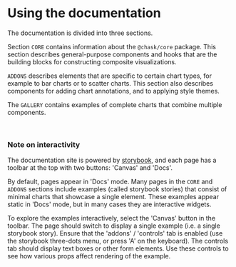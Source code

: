 
<Meta title="Using the documentation" />

# Using the documentation

The documentation is divided into three sections.

Section `CORE` contains information about the `@chask/core` package. This section describes general-purpose components and hooks that are the building blocks for constructing composite visualizations.

`ADDONS` describes elements that are specific to certain chart types, for example to bar charts or to scatter charts. This section also describes components for adding chart annotations, and to applying style themes.

The `GALLERY` contains examples of complete charts that combine multiple components.

&nbsp;

### Note on interactivity

The documentation site is powered by [storybook](https://storybook.js.org/), and each page has a toolbar at the top with two buttons: 'Canvas' and 'Docs'.

By default, pages appear in 'Docs' mode. Many pages in the `CORE` and `ADDONS` sections include examples (called storybook stories) that consist of minimal charts that showcase a single element. These examples appear static in 'Docs' mode, but in many cases they are interactive widgets.

To explore the examples interactively, select the 'Canvas' button in the toolbar. The page should switch to display a single example (i.e. a single storybook story). Ensure that the 'addons' / 'controls' tab is enabled (use the storybook three-dots menu, or press 'A' on the keyboard). The controls tab should display text boxes or other form elements. Use these controls to see how various props affect rendering of the example.
